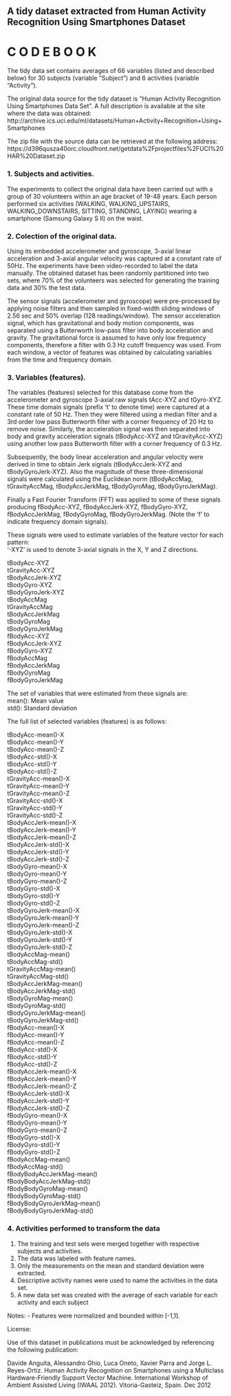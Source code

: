 ## A tidy dataset extracted from Human Activity Recognition Using Smartphones Dataset  
# **C O D E B O O K**  

The tidy data set contains averages of 66 variables (listed and described below) for 30 subjects (variable "Subject") and 6 activities (variable "Activity").  

The original data source for the tidy dataset is "Human Activity Recognition Using Smartphones Data Set". A full description is available at the site where the data was obtained:  
http://archive.ics.uci.edu/ml/datasets/Human+Activity+Recognition+Using+Smartphones

The zip file with the source data can be retrieved at the following address:  
https://d396qusza40orc.cloudfront.net/getdata%2Fprojectfiles%2FUCI%20HAR%20Dataset.zip


### 1. Subjects and activities.

The experiments to collect the original data have been carried out with a group of 30 volunteers within an age bracket of 19-48 years. Each person performed six activities (WALKING, WALKING_UPSTAIRS, WALKING_DOWNSTAIRS, SITTING, STANDING, LAYING) wearing a smartphone (Samsung Galaxy S II) on the waist. 


### 2. Colection of the original data.

Using its embedded accelerometer and gyroscope, 3-axial linear acceleration and 3-axial angular velocity was captured at a constant rate of 50Hz. The experiments have been video-recorded to label the data manually. The obtained dataset has been randomly partitioned into two sets, where 70% of the volunteers was selected for generating the training data and 30% the test data. 

The sensor signals (accelerometer and gyroscope) were pre-processed by applying noise filters and then sampled in fixed-width sliding windows of 2.56 sec and 50% overlap (128 readings/window). The sensor acceleration signal, which has gravitational and body motion components, was separated using a Butterworth low-pass filter into body acceleration and gravity. The gravitational force is assumed to have only low frequency components, therefore a filter with 0.3 Hz cutoff frequency was used. From each window, a vector of features was obtained by calculating variables from the time and frequency domain. 


### 3. Variables (features).

The variables (features) selected for this database come from the accelerometer and gyroscope 3-axial raw signals tAcc-XYZ and tGyro-XYZ. These time domain signals (prefix 't' to denote time) were captured at a constant rate of 50 Hz. Then they were filtered using a median filter and a 3rd order low pass Butterworth filter with a corner frequency of 20 Hz to remove noise. Similarly, the acceleration signal was then separated into body and gravity acceleration signals (tBodyAcc-XYZ and tGravityAcc-XYZ) using another low pass Butterworth filter with a corner frequency of 0.3 Hz. 

Subsequently, the body linear acceleration and angular velocity were derived in time to obtain Jerk signals (tBodyAccJerk-XYZ and tBodyGyroJerk-XYZ). Also the magnitude of these three-dimensional signals were calculated using the Euclidean norm (tBodyAccMag, tGravityAccMag, tBodyAccJerkMag, tBodyGyroMag, tBodyGyroJerkMag). 

Finally a Fast Fourier Transform (FFT) was applied to some of these signals producing fBodyAcc-XYZ, fBodyAccJerk-XYZ, fBodyGyro-XYZ, fBodyAccJerkMag, fBodyGyroMag, fBodyGyroJerkMag. (Note the 'f' to indicate frequency domain signals). 

These signals were used to estimate variables of the feature vector for each pattern:  
'-XYZ' is used to denote 3-axial signals in the X, Y and Z directions.

tBodyAcc-XYZ  
tGravityAcc-XYZ  
tBodyAccJerk-XYZ  
tBodyGyro-XYZ  
tBodyGyroJerk-XYZ  
tBodyAccMag  
tGravityAccMag  
tBodyAccJerkMag  
tBodyGyroMag  
tBodyGyroJerkMag  
fBodyAcc-XYZ  
fBodyAccJerk-XYZ  
fBodyGyro-XYZ  
fBodyAccMag  
fBodyAccJerkMag  
fBodyGyroMag  
fBodyGyroJerkMag  

The set of variables that were estimated from these signals are:  
mean(): Mean value  
std(): Standard deviation  

The full list of selected variables (features) is as follows:  

tBodyAcc-mean()-X  
tBodyAcc-mean()-Y  
tBodyAcc-mean()-Z  
tBodyAcc-std()-X  
tBodyAcc-std()-Y  
tBodyAcc-std()-Z  
tGravityAcc-mean()-X  
tGravityAcc-mean()-Y  
tGravityAcc-mean()-Z  
tGravityAcc-std()-X  
tGravityAcc-std()-Y  
tGravityAcc-std()-Z  
tBodyAccJerk-mean()-X  
tBodyAccJerk-mean()-Y  
tBodyAccJerk-mean()-Z  
tBodyAccJerk-std()-X  
tBodyAccJerk-std()-Y  
tBodyAccJerk-std()-Z  
tBodyGyro-mean()-X  
tBodyGyro-mean()-Y  
tBodyGyro-mean()-Z  
tBodyGyro-std()-X  
tBodyGyro-std()-Y  
tBodyGyro-std()-Z  
tBodyGyroJerk-mean()-X  
tBodyGyroJerk-mean()-Y  
tBodyGyroJerk-mean()-Z  
tBodyGyroJerk-std()-X  
tBodyGyroJerk-std()-Y  
tBodyGyroJerk-std()-Z  
tBodyAccMag-mean()  
tBodyAccMag-std()  
tGravityAccMag-mean()  
tGravityAccMag-std()  
tBodyAccJerkMag-mean()  
tBodyAccJerkMag-std()  
tBodyGyroMag-mean()  
tBodyGyroMag-std()  
tBodyGyroJerkMag-mean()  
tBodyGyroJerkMag-std()  
fBodyAcc-mean()-X  
fBodyAcc-mean()-Y  
fBodyAcc-mean()-Z  
fBodyAcc-std()-X  
fBodyAcc-std()-Y  
fBodyAcc-std()-Z  
fBodyAccJerk-mean()-X  
fBodyAccJerk-mean()-Y  
fBodyAccJerk-mean()-Z  
fBodyAccJerk-std()-X  
fBodyAccJerk-std()-Y  
fBodyAccJerk-std()-Z  
fBodyGyro-mean()-X  
fBodyGyro-mean()-Y  
fBodyGyro-mean()-Z  
fBodyGyro-std()-X  
fBodyGyro-std()-Y  
fBodyGyro-std()-Z  
fBodyAccMag-mean()  
fBodyAccMag-std()  
fBodyBodyAccJerkMag-mean()  
fBodyBodyAccJerkMag-std()  
fBodyBodyGyroMag-mean()  
fBodyBodyGyroMag-std()  
fBodyBodyGyroJerkMag-mean()  
fBodyBodyGyroJerkMag-std()  

### 4. Activities performed to transform the data 

1. The training and test sets were merged together with respective subjects and activities.
2. The data was labeled with feature names.
3. Only the measurements on the mean and standard deviation were extracted.
4. Descriptive activity names were used to name the activities in the data set.
5. A new data set was created with the average of each variable for each activity and each subject


Notes: 
- Features were normalized and bounded within [-1,1].

License:

Use of this dataset in publications must be acknowledged by referencing the following publication:

Davide Anguita, Alessandro Ghio, Luca Oneto, Xavier Parra and Jorge L. Reyes-Ortiz. Human Activity Recognition on Smartphones using a Multiclass Hardware-Friendly Support Vector Machine. International Workshop of Ambient Assisted Living (IWAAL 2012). Vitoria-Gasteiz, Spain. Dec 2012

